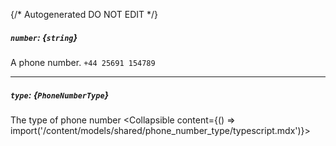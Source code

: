 {/* Autogenerated DO NOT EDIT  */}

##### `number`: *{`string`}*
A phone number.
`+44 25691 154789`

---
##### `type`: *{`PhoneNumberType`}*
The type of phone number
<Collapsible content={() => import('/content/models/shared/phone_number_type/typescript.mdx')}>
</Collapsible>

